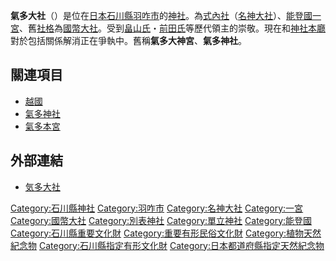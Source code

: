 {{日本神社
| name = 氣多大社
| img = File:Keta taisya Noto.jpg
| img_capt = 拜殿
| image_width = 250px
| nihongo = 気多大社
| hiragana = けたたいしゃ
| romaji = Keta Taisha
| location = [[石川縣|石川縣]][[羽咋市|羽咋市]]寺家町ク1
| god = [[大己貴命|大己貴命]]
| type = [[式內社|式內社]]（[[名神大社|名神大社]]）・[[能登國|能登國]][[一宮|一宮]]・[[國幣大社|國幣大社]]・（[[別表神社|別表神社]]）
| struct = [[流造|流造]]
| open_year = 
| cere_date = 4月3日
|}}

'''氣多大社'''（{{lang|ja|けたたいしゃ}}）是位在[[日本|日本]][[石川縣|石川縣]][[羽咋市|羽咋市]]的[[神社|神社]]。為[[式內社|式內社]]（[[名神大社|名神大社]]）、[[能登國|能登國]][[一宮|一宮]]、舊[[社格|社格]]為[[國幣大社|國幣大社]]。受到[[畠山氏|畠山氏]]・[[前田氏|前田氏]]等歷代領主的崇敬。現在和[[神社本廳|神社本廳]]對於包括關係解消正在爭執中。舊稱'''氣多大神宮'''、'''氣多神社'''。

== 關連項目 ==
*[[越國_(日本)|越國]]
*[[氣多神社_(富山縣)|氣多神社]]
*[[氣多本宮|氣多本宮]]

== 外部連結 ==
* [https://web.archive.org/web/20041126133002/http://www.keta.or.jp/ 気多大社]

{{一宮}}
{{近代社格制度}}

[[Category:石川縣神社|Category:石川縣神社]]
[[Category:羽咋市|Category:羽咋市]]
[[Category:名神大社|Category:名神大社]]
[[Category:一宮|Category:一宮]]
[[Category:國幣大社|Category:國幣大社]]
[[Category:別表神社|Category:別表神社]]
[[Category:單立神社|Category:單立神社]]
[[Category:能登國|Category:能登國]]
[[Category:石川縣重要文化財|Category:石川縣重要文化財]]
[[Category:重要有形民俗文化財|Category:重要有形民俗文化財]]
[[Category:植物天然紀念物|Category:植物天然紀念物]]
[[Category:石川縣指定有形文化財|Category:石川縣指定有形文化財]]
[[Category:日本都道府縣指定天然紀念物|Category:日本都道府縣指定天然紀念物]]